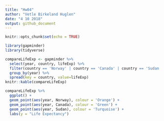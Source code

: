 ```yaml
---
title: "Hw04"
author: "Vetle Birkeland Huglen"
date: "4 10 2018"
output: github_document
---
```


```r
knitr::opts_chunk$set(echo = TRUE)
```

```r
library(gapminder)
library(tidyverse)
```

```r
compareLifeExp <- gapminder %>% 
  select(year, country, lifeExp) %>%
  filter(country == 'Norway' | country == 'Canada' | country == 'Sudan') %>%
  group_by(year) %>%
  spread(key = country, value=lifeExp)
knitr::kable(compareLifeExp)

compareLifeExp %>%
  ggplot() +
  geom_point(aes(year, Norway), colour = 'Orange') +
  geom_point(aes(year, Canada), colour = 'Green') +
  geom_point(aes(year, Sudan), colour = 'Turquoise') +
  labs(y = "Life Expectancy")
```

